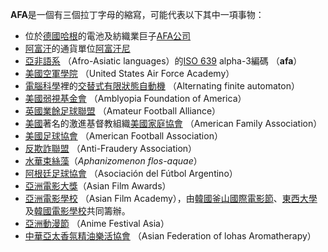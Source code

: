 '''AFA'''是一個有三個拉丁字母的縮寫，可能代表以下其中一項事物：
* 位於[[德國|德國]][[哈根|哈根]]的電池及紡織業巨子[[AFA公司|AFA公司]]
*[[阿富汗|阿富汗]]的通貨單位[[阿富汗尼|阿富汗尼]]
*[[亞非語系|亞非語系]] （Afro-Asiatic languages）的[[ISO_639|ISO 639]] alpha-3編碼 （'''afa'''）
*[[美國空軍學院|美國空軍學院]] （United States Air Force Academy）
*[[電腦科學|電腦科學]]裡的[[交替式有限狀態自動機|交替式有限狀態自動機]] （Alternating finite automaton）
*[[美國弱視基金會|美國弱視基金會]] （Amblyopia Foundation of America）
*[[英國業餘足球聯盟|英國業餘足球聯盟]] （Amateur Football Alliance）
*[[美國|美國]]著名的激進基督教組織[[美國家庭協會|美國家庭協會]] （American Family Association）
*[[美國足球協會|美國足球協會]] （American Football Association）
*[[反欺詐聯盟|反欺詐聯盟]] （Anti-Fraudery Association）
*[[水華束絲藻|水華束絲藻]]（''Aphanizomenon flos-aquae''）
*[[阿根廷足球協會|阿根廷足球協會]] （Asociación del Fútbol Argentino）
*[[亞洲電影大獎|亞洲電影大獎]]（Asian Film Awards）
*[[亞洲電影學校|亞洲電影學校]] （Asian Film Academy），由[[韓國|韓國]][[釜山國際電影節|釜山國際電影節]]、[[東西大學|東西大學]]及[[韓國電影學校|韓國電影學校]]共同籌辦。
*[[亞洲動漫節|亞洲動漫節]] （Anime Festival Asia）
*[[中華亞太香氛精油樂活協會|中華亞太香氛精油樂活協會]] （Asian Federation of lohas Aromatherapy）
{{disambig|Cat=三字拉丁字母縮寫消歧義}}